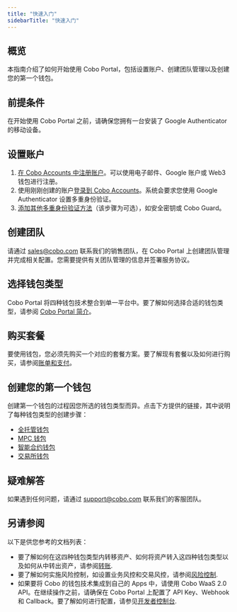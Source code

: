 ```yaml
---
title: "快速入门"
sidebarTitle: "快速入门"
---
```


## 概览

本指南介绍了如何开始使用 Cobo Portal，包括设置账户、创建团队管理以及创建您的第一个钱包。

## 前提条件

在开始使用 Cobo Portal 之前，请确保您拥有一台安装了 Google Authenticator 的移动设备。

## 设置账户

1. [在 Cobo Accounts 中注册账户](/cn/accounts/sign-up)。可以使用电子邮件、Google 账户或 Web3 钱包进行注册。
2. 使用刚刚创建的账户[登录到 Cobo Accounts](/cn/accounts/log-in)。系统会要求您使用 Google Authenticator 设置多重身份验证。
3. [添加其他多重身份验证方法](/cn/accounts/set-up-mfa)（该步骤为可选），如安全密钥或 Cobo Guard。

## 创建团队

请通过 [sales@cobo.com](mailto:sales@cobo.com) 联系我们的销售团队，在 Cobo Portal 上创建团队管理并完成相关配置。您需要提供有关团队管理的信息并签署服务协议。

## 选择钱包类型

Cobo Portal 将四种钱包技术整合到单一平台中。要了解如何选择合适的钱包类型，请参阅 [Cobo Portal 简介](/cn/portal/introduction)。

## 购买套餐

要使用钱包，您必须先购买一个对应的套餐方案。要了解现有套餐以及如何进行购买，请参阅[账单和支付](/cn/portal/bills-and-payments/introduction)。

## 创建您的第一个钱包

创建第一个钱包的过程因您所选的钱包类型而异。点击下方提供的链接，其中说明了每种钱包类型的创建步骤：

- [全托管钱包](/cn/portal/custodial-wallets/set-up)
- [MPC 钱包](/cn/portal/mpc-wallets/ocw/set-up)
- [智能合约钱包](/cn/portal/smart-contract-wallets/create)
- [交易所钱包](/cn/portal/exchange-wallets/set-up)

## 疑难解答

如果遇到任何问题，请通过 [support@cobo.com](mailto:support@cobo.com) 联系我们的客服团队。

## 另请参阅

以下是供您参考的文档列表：

- 要了解如何在这四种钱包类型内转移资产、如何将资产转入这四种钱包类型以及如何从中转出资产，请参阅[转账](/cn/portal/transfers/introduction).
- 要了解如何实施风险控制，如设置业务风控和交易风控，请参阅[风险控制](/cn/portal/risk-controls/introduction).
- 如果要将 Cobo 的钱包技术集成到自己的 Apps 中，请使用 Cobo WaaS 2.0 API。在继续操作之前，请确保在 Cobo Portal 上配置了 API Key、Webhook 和 Callback。要了解如何进行配置，请参见[开发者控制台](/cn/portal/developer-console/introduction).